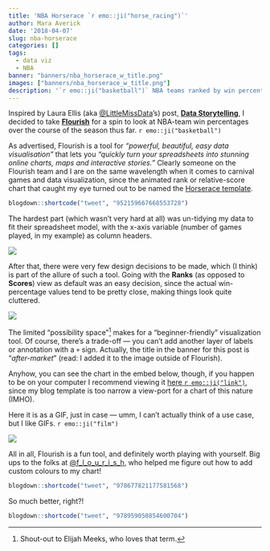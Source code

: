 ```yaml
---
title: 'NBA Horserace `r emo::ji("horse_racing")`'
author: Mara Averick
date: '2018-04-07'
slug: nba-horserace
categories: []
tags:
  - data viz
  - NBA
banner: "banners/nba_horserace_w_title.png"
images: ["banners/nba_horserace_w_title.png"]
description: '`r emo::ji("basketball")` NBA teams ranked by win percentage over the course of the 2017-18 season/an excuse to tinker with Flourish visualizations.'
---
```


Inspired by Laura Ellis (aka [\@LittleMissData](https://twitter.com/LittleMissData)'s) post, [**Data Storytelling**](https://www.littlemissdata.com/blog/data-storytelling), I decided to take [**Flourish**](https://flourish.studio/) for a spin to look at NBA-team win percentages over the course of the season thus far. `r emo::ji("basketball")`

As advertised, Flourish is a tool for _"powerful, beautiful, easy data visualisation"_ that lets you _"quickly turn your spreadsheets into stunning online charts, maps and interactive stories."_ Clearly someone on the Flourish team and I are on the same wavelength when it comes to carnival games and data visualization, since the animated rank or relative-score chart that caught my eye turned out to be named the [Horserace template](https://public.flourish.studio/story/959/).

```r
blogdown::shortcode("tweet", "952159667668553728")
```

The hardest part (which wasn't very hard at all) was un-tidying my data to fit their spreadsheet model, with the x-axis variable (number of games played, in my example) as column headers.

![](https://i.imgur.com/nly4x9Y.png)

After that, there were very few design decisions to be made, which (I think) is part of the allure of such a tool. Going with the **Ranks** (as opposed to **Scores**) view as default was an easy decision, since the actual win-percentage values tend to be pretty close, making things look quite cluttered.

![](https://i.imgur.com/JJeAos5.png)

The limited "possibility space"[^elijah] makes for a "beginner-friendly" visualization tool. Of course, there's a trade-off — you can't add another layer of labels or annotation with a  `+` sign. Actually, the title in the banner for this post is "_after-market_" (read: I added it to the image outside of Flourish).

Anyhow, you can see the chart in the embed below, though, if you happen to be on your computer I recommend viewing it [here `r emo::ji("link")`](https://public.flourish.studio/visualisation/30168/), since my blog template is too narrow a view-port for a chart of this nature (IMHO).

<div class="flourish-embed" data-src="visualisation/30168"></div><script src="https://public.flourish.studio/resources/embed.js"></script>

Here it is as a GIF, just in case — umm, I can't actually think of a use case, but I like GIFs. `r emo::ji("film")`

![](https://i.imgur.com/90uAqYD.gif)

All in all, Flourish is a fun tool, and definitely worth playing with yourself. Big ups to the folks at [\@f_l_o_u_r_i_s_h](https://twitter.com/f_l_o_u_r_i_s_h), who helped me figure out how to add custom colours to my chart!

```r
blogdown::shortcode("tweet", "978677821177581568")
```

So much better, right?!

```r
blogdown::shortcode("tweet", "978959050854600704")
```

[^elijah]: Shout-out to Elijah Meeks, who loves that term.
